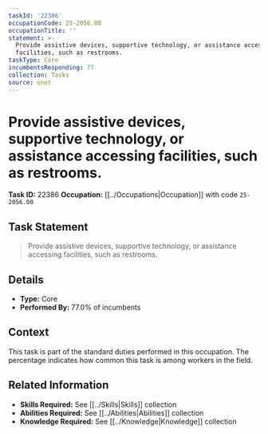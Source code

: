 ```yaml
---
taskId: '22386'
occupationCode: 25-2056.00
occupationTitle: ''
statement: >-
  Provide assistive devices, supportive technology, or assistance accessing
  facilities, such as restrooms.
taskType: Core
incumbentsResponding: 77
collection: Tasks
source: onet
---
```

# Provide assistive devices, supportive technology, or assistance accessing facilities, such as restrooms.

**Task ID:** 22386
**Occupation:** [[../Occupations|Occupation]] with code `25-2056.00`

## Task Statement

> Provide assistive devices, supportive technology, or assistance accessing facilities, such as restrooms.

## Details

- **Type:** Core
- **Performed By:** 77.0% of incumbents

## Context

This task is part of the standard duties performed in this occupation. The percentage indicates how common this task is among workers in the field.

## Related Information

- **Skills Required:** See [[../Skills|Skills]] collection
- **Abilities Required:** See [[../Abilities|Abilities]] collection
- **Knowledge Required:** See [[../Knowledge|Knowledge]] collection
